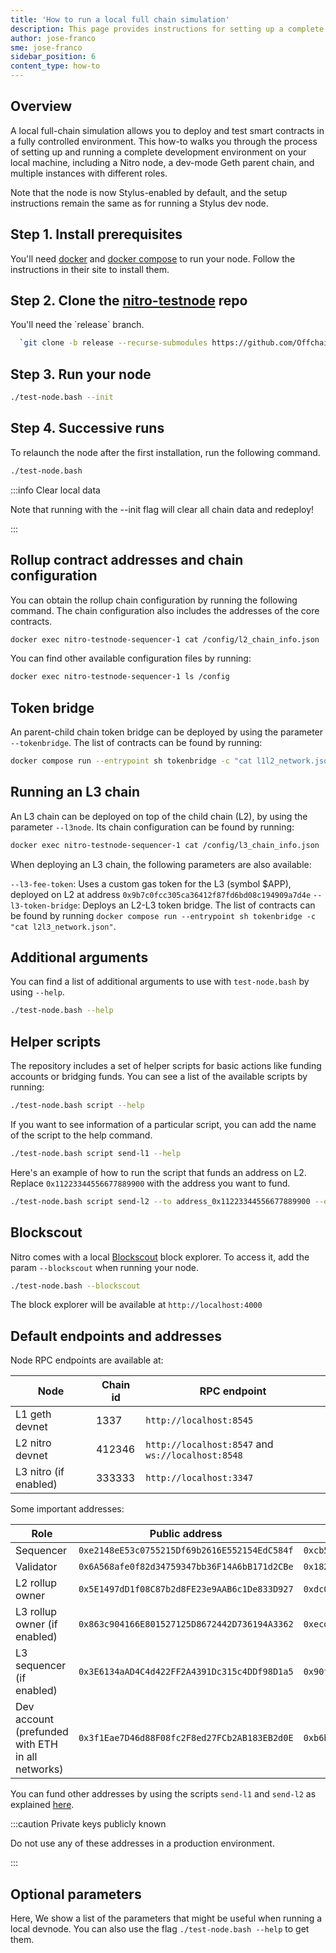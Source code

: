 ```yaml
---
title: 'How to run a local full chain simulation'
description: This page provides instructions for setting up a complete local development environment for testing Arbitrum contracts in a fully simulated environment.
author: jose-franco
sme: jose-franco
sidebar_position: 6
content_type: how-to
---
```


## Overview

A local full-chain simulation allows you to deploy and test smart contracts in a fully controlled environment. This how-to walks you through the process of setting up and running a complete development environment on your local machine, including a Nitro node, a dev-mode Geth parent chain, and multiple instances with different roles.

Note that the node is now Stylus-enabled by default, and the setup instructions remain the same as for running a Stylus dev node.

## Step 1. Install prerequisites

You'll need [docker](https://docs.docker.com/get-docker/) and [docker compose](https://docs.docker.com/compose/) to run your node. Follow the instructions in their site to install them.

## Step 2. Clone the [nitro-testnode](https://github.com/OffchainLabs/nitro-testnode) repo

<p>You'll need the `release` branch.</p>

```bash
  `git clone -b release --recurse-submodules https://github.com/OffchainLabs/nitro-testnode.git && cd nitro-testnode`
```

## Step 3. Run your node

```bash
./test-node.bash --init
```

## Step 4. Successive runs

To relaunch the node after the first installation, run the following command.

```bash
./test-node.bash
```

:::info Clear local data

Note that running with the --init flag will clear all chain data and redeploy!

:::

## Rollup contract addresses and chain configuration

You can obtain the rollup chain configuration by running the following command. The chain configuration also includes the addresses of the core contracts.

```bash
docker exec nitro-testnode-sequencer-1 cat /config/l2_chain_info.json
```

You can find other available configuration files by running:

```bash
docker exec nitro-testnode-sequencer-1 ls /config
```

## Token bridge

An parent-child chain token bridge can be deployed by using the parameter `--tokenbridge`. The list of contracts can be found by running:

```bash
docker compose run --entrypoint sh tokenbridge -c "cat l1l2_network.json"
```

## Running an L3 chain

An L3 chain can be deployed on top of the child chain (L2), by using the parameter `--l3node`. Its chain configuration can be found by running:

```bash
docker exec nitro-testnode-sequencer-1 cat /config/l3_chain_info.json
```

When deploying an L3 chain, the following parameters are also available:

`--l3-fee-token`: Uses a custom gas token for the L3 (symbol $APP), deployed on L2 at address `0x9b7c0fcc305ca36412f87fd6bd08c194909a7d4e`
`--l3-token-bridge`: Deploys an L2-L3 token bridge. The list of contracts can be found by running `docker compose run --entrypoint sh tokenbridge -c "cat l2l3_network.json"`.

## Additional arguments

You can find a list of additional arguments to use with `test-node.bash` by using `--help`.

```bash
./test-node.bash --help
```

## Helper scripts

The repository includes a set of helper scripts for basic actions like funding accounts or bridging funds. You can see a list of the available scripts by running:

```bash
./test-node.bash script --help
```

If you want to see information of a particular script, you can add the name of the script to the help command.

```bash
./test-node.bash script send-l1 --help
```

Here's an example of how to run the script that funds an address on L2. Replace `0x11223344556677889900` with the address you want to fund.

```bash
./test-node.bash script send-l2 --to address_0x11223344556677889900 --ethamount 5
```

## Blockscout

Nitro comes with a local [Blockscout](https://www.blockscout.com/) block explorer. To access it, add the param `--blockscout` when running your node.

```bash
./test-node.bash --blockscout
```

The block explorer will be available at `http://localhost:4000`

## Default endpoints and addresses

Node RPC endpoints are available at:

| Node                  | Chain id | RPC endpoint                                      |
| --------------------- | -------- | ------------------------------------------------- |
| L1 geth devnet        | 1337     | `http://localhost:8545`                           |
| L2 nitro devnet       | 412346   | `http://localhost:8547` and `ws://localhost:8548` |
| L3 nitro (if enabled) | 333333   | `http://localhost:3347`                           |

Some important addresses:

| Role                                             | Public address                               | Private key                                                          |
| ------------------------------------------------ | -------------------------------------------- | -------------------------------------------------------------------- |
| Sequencer                                        | `0xe2148eE53c0755215Df69b2616E552154EdC584f` | `0xcb5790da63720727af975f42c79f69918580209889225fa7128c92402a6d3a65` |
| Validator                                        | `0x6A568afe0f82d34759347bb36F14A6bB171d2CBe` | `0x182fecf15bdf909556a0f617a63e05ab22f1493d25a9f1e27c228266c772a890` |
| L2 rollup owner                                  | `0x5E1497dD1f08C87b2d8FE23e9AAB6c1De833D927` | `0xdc04c5399f82306ec4b4d654a342f40e2e0620fe39950d967e1e574b32d4dd36` |
| L3 rollup owner (if enabled)                     | `0x863c904166E801527125D8672442D736194A3362` | `0xecdf21cb41c65afb51f91df408b7656e2c8739a5877f2814add0afd780cc210e` |
| L3 sequencer (if enabled)                        | `0x3E6134aAD4C4d422FF2A4391Dc315c4DDf98D1a5` | `0x90f899754eb42949567d3576224bf533a20857bf0a60318507b75fcb3edc6f5f` |
| Dev account (prefunded with ETH in all networks) | `0x3f1Eae7D46d88F08fc2F8ed27FCb2AB183EB2d0E` | `0xb6b15c8cb491557369f3c7d2c287b053eb229daa9c22138887752191c9520659` |

You can fund other addresses by using the scripts `send-l1` and `send-l2` as explained [here](#helper-scripts).

:::caution Private keys publicly known

Do not use any of these addresses in a production environment.

:::

## Optional parameters

Here, We show a list of the parameters that might be useful when running a local devnode. You can also use the flag `./test-node.bash --help` to get them.


<OptionalDevNodeCLIFlagsPartial />

